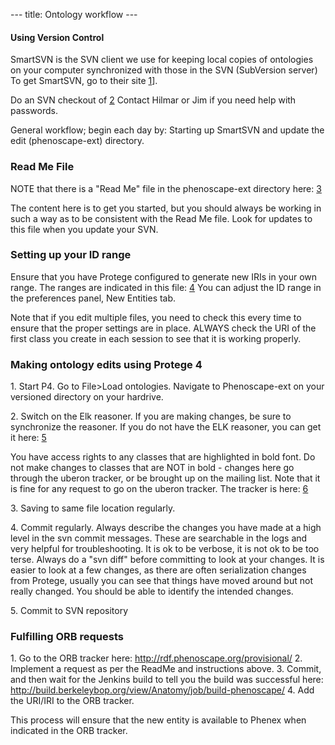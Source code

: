 ---
title: Ontology workflow
---

====Using Version Control ====
SmartSVN is the SVN client we use for keeping local copies of ontologies on your computer synchronized with those in the SVN (SubVersion server)
To get SmartSVN, go to their site [http://www.smartsvn.com/SmartSVN]].

Do an SVN checkout of [http://phenoscape.svn.sourceforge.net/viewvc/phenoscape/trunk/vocab/]
Contact Hilmar or Jim if you need help with passwords.

General workflow; begin each day by:
Starting up SmartSVN and update the edit (phenoscape-ext) directory.

===Read Me File===

NOTE that there is a "Read Me" file in the phenoscape-ext directory here:
[http://phenoscape.svn.sourceforge.net/viewvc/phenoscape/trunk/vocab/edit/README.txt?view=log]

The content here is to get you started, but you should always be working in such a way as to be consistent with the Read Me file. Look for updates to this file when you update your SVN.

===Setting up your ID range===

Ensure that you have Protege configured to generate new IRIs in your own range. The ranges are indicated in this file:
[http://phenoscape.svn.sourceforge.net/viewvc/phenoscape/trunk/vocab/edit/phenoscape-idranges.owl?view=log]
You can adjust the ID range in the preferences panel, New Entities tab.

Note that if you edit multiple files, you need to check this every time to ensure that the proper settings are in place. ALWAYS check the URI of the first class you create in each session to see that it is working properly.

===Making ontology edits using Protege 4===

1. Start P4. Go to File>Load ontologies.
Navigate to Phenoscape-ext on your versioned directory on your hardrive.

2. Switch on the Elk reasoner. If you are making changes, be sure to
synchronize the reasoner. If you do not have the ELK reasoner, you can get it here:
[http://code.google.com/p/elk-reasoner/downloads/list]

You have access rights to any classes that are highlighted in bold font. Do not make changes to classes that are NOT in bold - changes here go through the uberon tracker, or be brought up on the mailing
list. Note that it is fine for any request to go on the uberon tracker.
The tracker is here: [https://github.com/cmungall/uberon/issues?direction=desc&sort=created&state=open]

3. Saving to same file location regularly.

4. Commit regularly. Always describe the changes you have made at a high level in the svn commit messages. These are searchable in the logs and very helpful for troubleshooting. It is ok to be verbose, it is not ok to be too terse. Always do a "svn diff" before committing to look at your changes. It is easier to look at a few changes, as there are often serialization changes from Protege, usually you can see that things have moved around but not really changed. You should be able to identify the intended changes.

5. Commit to SVN repository

===Fulfilling ORB requests===

1. Go to the ORB tracker here: http://rdf.phenoscape.org/provisional/
2. Implement a request as per the ReadMe and instructions above.
3. Commit, and then wait for the Jenkins build to tell you the build was successful here: http://build.berkeleybop.org/view/Anatomy/job/build-phenoscape/
4. Add the URI/IRI to the ORB tracker.  

This process will ensure that the new entity is available to Phenex when indicated in the ORB tracker.